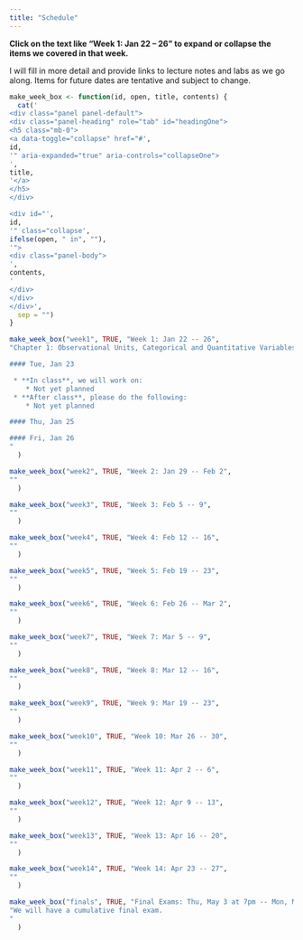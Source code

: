 ```yaml
---
title: "Schedule"
---
```


**Click on the text like "Week 1: Jan 22 -- 26" to expand or collapse the items we covered in that week.**

I will fill in more detail and provide links to lecture notes and labs as we go along.  Items for future dates are tentative and subject to change.

```r
make_week_box <- function(id, open, title, contents) {
  cat('
<div class="panel panel-default">
<div class="panel-heading" role="tab" id="headingOne">
<h5 class="mb-0">
<a data-toggle="collapse" href="#',
id,
'" aria-expanded="true" aria-controls="collapseOne">
',
title,
'</a>
</h5>
</div>

<div id="',
id,
'" class="collapse',
ifelse(open, " in", ""),
'">
<div class="panel-body">
',
contents,
'
</div>
</div>
</div>',
  sep = "")
}
```

```r
make_week_box("week1", TRUE, "Week 1: Jan 22 -- 26",
"Chapter 1: Observational Units, Categorical and Quantitative Variables

#### Tue, Jan 23

 * **In class**, we will work on:
    * Not yet planned
 * **After class**, please do the following:
    * Not yet planned

#### Thu, Jan 25

#### Fri, Jan 26
"
  )
```

```r
make_week_box("week2", TRUE, "Week 2: Jan 29 -- Feb 2",
""
  )
```

```r
make_week_box("week3", TRUE, "Week 3: Feb 5 -- 9",
""
  )
```

```r
make_week_box("week4", TRUE, "Week 4: Feb 12 -- 16",
""
  )
```

```r
make_week_box("week5", TRUE, "Week 5: Feb 19 -- 23",
""
  )
```

```r
make_week_box("week6", TRUE, "Week 6: Feb 26 -- Mar 2",
""
  )
```

```r
make_week_box("week7", TRUE, "Week 7: Mar 5 -- 9",
""
  )
```

```r
make_week_box("week8", TRUE, "Week 8: Mar 12 -- 16",
""
  )
```

```r
make_week_box("week9", TRUE, "Week 9: Mar 19 -- 23",
""
  )
```

```r
make_week_box("week10", TRUE, "Week 10: Mar 26 -- 30",
""
  )
```

```r
make_week_box("week11", TRUE, "Week 11: Apr 2 -- 6",
""
  )
```

```r
make_week_box("week12", TRUE, "Week 12: Apr 9 -- 13",
""
  )
```

```r
make_week_box("week13", TRUE, "Week 13: Apr 16 -- 20",
""
  )
```

```r
make_week_box("week14", TRUE, "Week 14: Apr 23 -- 27",
""
  )
```

```r
make_week_box("finals", TRUE, "Final Exams: Thu, May 3 at 7pm -- Mon, May 7 at noon",
"We will have a cumulative final exam.
"
  )
```
